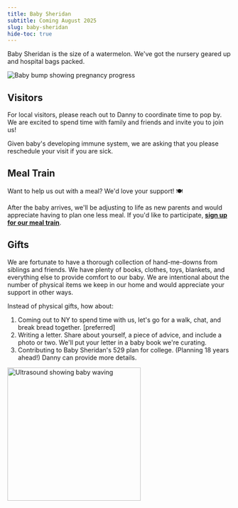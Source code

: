```yaml
---
title: Baby Sheridan
subtitle: Coming August 2025
slug: baby-sheridan
hide-toc: true
---
```


Baby Sheridan is the size of a watermelon. We've got the nursery geared up and hospital bags packed.

<Frame caption="Growing that baby bump! 🤰">
  <img src="../assets/bump.jpeg" alt="Baby bump showing pregnancy progress"/>
</Frame>

## Visitors

For local visitors, please reach out to Danny to coordinate time to pop by. We are excited to spend time with family and friends and invite you to join us!

Given baby's developing immune system, we are asking that you please reschedule your visit if you are sick.

## Meal Train

Want to help us out with a meal? We'd love your support! 🍽️

After the baby arrives, we'll be adjusting to life as new parents and would appreciate having to plan one less meal. If you'd like to participate, **[sign up for our meal train](https://mealtrain.com/532z5r)**.

## Gifts

We are fortunate to have a thorough collection of hand-me-downs from siblings and friends. We have plenty of books, clothes, toys, blankets, and everything else to provide comfort to our baby. We are intentional about the number of physical items we keep in our home and would appreciate your support in other ways. 

Instead of physical gifts, how about:

1. Coming out to NY to spend time with us, let's go for a walk, chat, and break bread together. [preferred]
2. Writing a letter. Share about yourself, a piece of advice, and include a photo or two. We'll put your letter in a baby book we're curating.
3. Contributing to Baby Sheridan's 529 plan for college. (Planning 18 years ahead!) Danny can provide more details.

<Frame caption="Look closely - the baby's waving hello! 👋">
  <img 
    alt="Ultrasound showing baby waving" 
    src="./ultra.png" 
    width="300" 
  />
</Frame>
